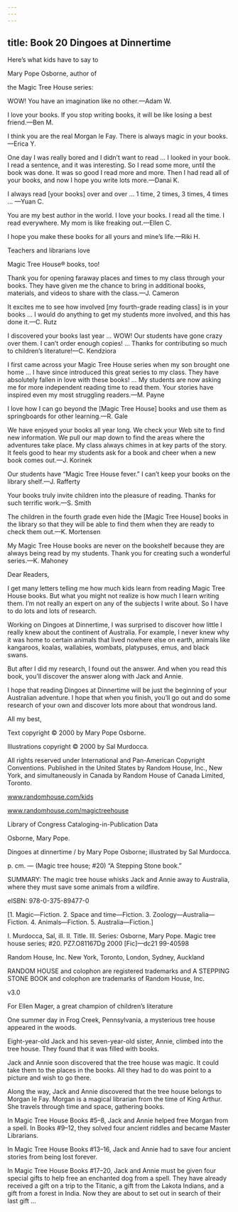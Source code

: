 ```yaml
---
---
---
```

title: Book 20 Dingoes at Dinnertime
---


Here’s what kids have to say to

Mary Pope Osborne, author of

the Magic Tree House series:

WOW! You have an imagination like no other.—Adam W.



I love your books. If you stop writing books, it will be like losing a best friend.—Ben M.



I think you are the real Morgan le Fay. There is always magic in your books.—Erica Y.



One day I was really bored and I didn’t want to read … I looked in your book. I read a sentence, and it was interesting. So I read some more, until the book was done. It was so good I read more and more. Then I had read all of your books, and now I hope you write lots more.—Danai K.



I always read [your books] over and over … 1 time, 2 times, 3 times, 4 times … —Yuan C.



You are my best author in the world. I love your books. I read all the time. I read everywhere. My mom is like freaking out.—Ellen C.



I hope you make these books for all yours and mine’s life.—Riki H.





Teachers and librarians love

Magic Tree House® books, too!

Thank you for opening faraway places and times to my class through your books. They have given me the chance to bring in additional books, materials, and videos to share with the class.—J. Cameron



It excites me to see how involved [my fourth-grade reading class] is in your books … I would do anything to get my students more involved, and this has done it.—C. Rutz



I discovered your books last year … WOW! Our students have gone crazy over them. I can’t order enough copies! … Thanks for contributing so much to children’s literature!—C. Kendziora



I first came across your Magic Tree House series when my son brought one home … I have since introduced this great series to my class. They have absolutely fallen in love with these books! … My students are now asking me for more independent reading time to read them. Your stories have inspired even my most struggling readers.—M. Payne



I love how I can go beyond the [Magic Tree House] books and use them as springboards for other learning.—R. Gale



We have enjoyed your books all year long. We check your Web site to find new information. We pull our map down to find the areas where the adventures take place. My class always chimes in at key parts of the story. It feels good to hear my students ask for a book and cheer when a new book comes out.—J. Korinek



Our students have “Magic Tree House fever.” I can’t keep your books on the library shelf.—J. Rafferty



Your books truly invite children into the pleasure of reading. Thanks for such terrific work.—S. Smith



The children in the fourth grade even hide the [Magic Tree House] books in the library so that they will be able to find them when they are ready to check them out.—K. Mortensen



My Magic Tree House books are never on the bookshelf because they are always being read by my students. Thank you for creating such a wonderful series.—K. Mahoney





Dear Readers,

I get many letters telling me how much kids learn from reading Magic Tree House books. But what you might not realize is how much I learn writing them. I’m not really an expert on any of the subjects I write about. So I have to do lots and lots of research.

Working on Dingoes at Dinnertime, I was surprised to discover how little I really knew about the continent of Australia. For example, I never knew why it was home to certain animals that lived nowhere else on earth, animals like kangaroos, koalas, wallabies, wombats, platypuses, emus, and black swans.

But after I did my research, I found out the answer. And when you read this book, you’ll discover the answer along with Jack and Annie.

I hope that reading Dingoes at Dinnertime will be just the beginning of your Australian adventure. I hope that when you finish, you’ll go out and do some research of your own and discover lots more about that wondrous land.

All my best,





Text copyright © 2000 by Mary Pope Osborne.

Illustrations copyright © 2000 by Sal Murdocca.

All rights reserved under International and Pan-American Copyright Conventions. Published in the United States by Random House, Inc., New York, and simultaneously in Canada by Random House of Canada Limited, Toronto.

www.randomhouse.com/kids

www.randomhouse.com/magictreehouse

Library of Congress Cataloging-in-Publication Data

Osborne, Mary Pope.

Dingoes at dinnertime / by Mary Pope Osborne; illustrated by Sal Murdocca.

p. cm. — (Magic tree house; #20) “A Stepping Stone book.”

SUMMARY: The magic tree house whisks Jack and Annie away to Australia, where they must save some animals from a wildfire.

eISBN: 978-0-375-89477-0

[1. Magic—Fiction. 2. Space and time—Fiction. 3. Zoology—Australia—Fiction. 4. Animals—Fiction. 5. Australia—Fiction.]

I. Murdocca, Sal, ill. II. Title. III. Series: Osborne, Mary Pope. Magic tree house series; #20. PZ7.O81167Dg 2000 [Fic]—dc21 99-40598

Random House, Inc. New York, Toronto, London, Sydney, Auckland

RANDOM HOUSE and colophon are registered trademarks and A STEPPING STONE BOOK and colophon are trademarks of Random House, Inc.

v3.0



For Ellen Mager, a great champion of children’s literature





One summer day in Frog Creek, Pennsylvania, a mysterious tree house appeared in the woods.

Eight-year-old Jack and his seven-year-old sister, Annie, climbed into the tree house. They found that it was filled with books.

Jack and Annie soon discovered that the tree house was magic. It could take them to the places in the books. All they had to do was point to a picture and wish to go there.

Along the way, Jack and Annie discovered that the tree house belongs to Morgan le Fay. Morgan is a magical librarian from the time of King Arthur. She travels through time and space, gathering books.

In Magic Tree House Books #5–8, Jack and Annie helped free Morgan from a spell. In Books #9–12, they solved four ancient riddles and became Master Librarians.

In Magic Tree House Books #13–16, Jack and Annie had to save four ancient stories from being lost forever.

In Magic Tree House Books #17–20, Jack and Annie must be given four special gifts to help free an enchanted dog from a spell. They have already received a gift on a trip to the Titanic, a gift from the Lakota Indians, and a gift from a forest in India. Now they are about to set out in search of their last gift …